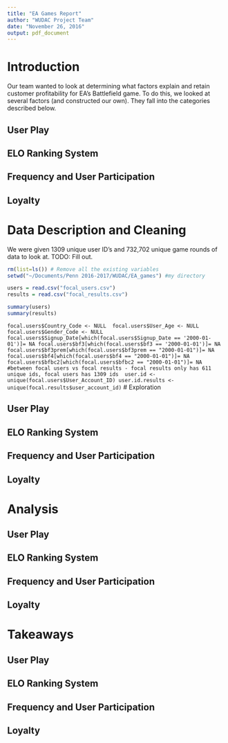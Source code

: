 ```yaml
---
title: "EA Games Report"
author: "WUDAC Project Team"
date: "November 26, 2016"
output: pdf_document
---
```


# Introduction
Our team wanted to look at determining what factors explain and retain customer profitability for EA's Battlefield game. To do this, we looked at several factors (and constructed our own). They fall into the categories described below.  

## User Play

## ELO Ranking System

## Frequency and User Participation

## Loyalty



# Data Description and Cleaning
We were given 1309 unique user ID's and 732,702 unique game rounds of data to look at. TODO: Fill out. 

```r
rm(list=ls()) # Remove all the existing variables
setwd("~/Documents/Penn 2016-2017/WUDAC/EA_games") #my directory

users = read.csv("focal_users.csv")
results = read.csv("focal_results.csv")

summary(users)
summary(results)
```
```focal.users$Country_Code <- NULL 
focal.users$User_Age <- NULL 
focal.users$Gender_Code <- NULL 
focal.users$Signup_Date[which(focal.users$Signup_Date == '2000-01-01')]= NA
focal.users$bf3[which(focal.users$bf3 == '2000-01-01')]= NA
focal.users$bf3prem[which(focal.users$bf3prem == "2000-01-01")]= NA
focal.users$bf4[which(focal.users$bf4 == "2000-01-01")]= NA
focal.users$bfbc2[which(focal.users$bfbc2 == "2000-01-01")]= NA
#between focal users vs focal results - focal results only has 611 unique ids, focal users has 1309 ids 
user.id <- unique(focal.users$User_Account_ID)
user.id.results <- unique(focal.results$user_account_id)
```
# Exploration

## User Play

## ELO Ranking System

## Frequency and User Participation

## Loyalty


# Analysis

## User Play

## ELO Ranking System

## Frequency and User Participation

## Loyalty


# Takeaways 

## User Play

## ELO Ranking System

## Frequency and User Participation

## Loyalty

